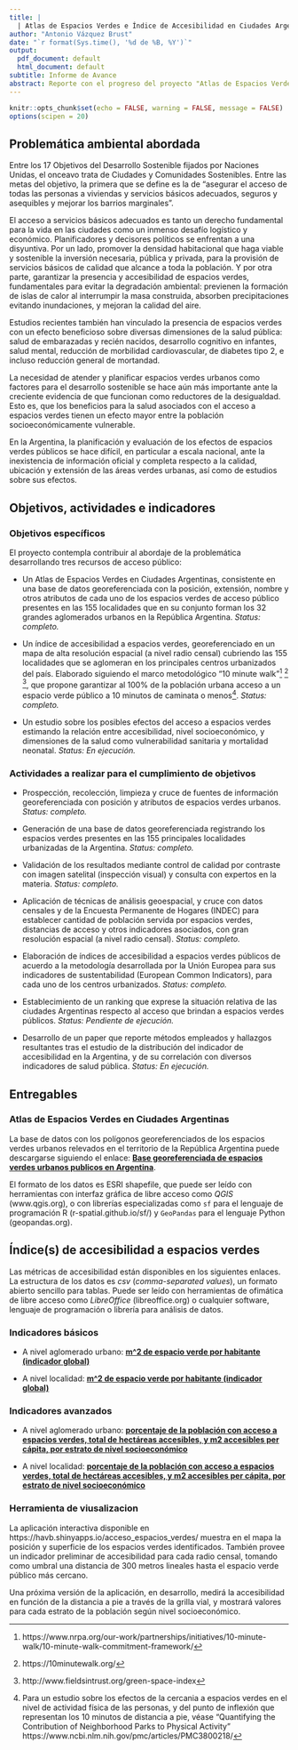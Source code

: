```yaml
---
title: | 
  | Atlas de Espacios Verdes e Índice de Accesibilidad en Ciudades Argentinas
author: "Antonio Vázquez Brust"
date: "`r format(Sys.time(), '%d de %B, %Y')`"
output:
  pdf_document: default
  html_document: default
subtitle: Informe de Avance
abstract: Reporte con el progreso del proyecto "Atlas de Espacios Verdes en Ciudadades Argentinas", realizado en el marco del programa *Ciudades Argentinas Sostenibles e Inclusivas*, de la Fundación Bunge y Born, con apoyo del Fondo para la Conservación Ambiental (FOCA) 10^ma^ edición - "Biodiversidad, Energía y Ambientes Urbanos"
---
```


```r
knitr::opts_chunk$set(echo = FALSE, warning = FALSE, message = FALSE)
options(scipen = 20)
```


## Problemática ambiental abordada

Entre los 17 Objetivos del Desarrollo Sostenible fijados por Naciones Unidas, el onceavo trata de Ciudades y Comunidades Sostenibles. Entre las metas del objetivo, la primera que se define es la de “asegurar el acceso de todas las personas a viviendas y servicios básicos adecuados, seguros y asequibles y mejorar los barrios marginales”.

El acceso a servicios básicos adecuados es tanto un derecho fundamental para la vida en las ciudades como un inmenso desafío logístico y económico. Planificadores y decisores políticos se enfrentan a una disyuntiva. Por un lado, promover la densidad habitacional que haga viable y sostenible la inversión necesaria, pública y privada, para la provisión de servicios básicos de calidad que alcance a toda la población. Y por otra parte, garantizar la presencia y accesibilidad de espacios verdes, fundamentales para evitar la degradación ambiental: previenen la formación de islas de calor al interrumpir la masa construida, absorben precipitaciones evitando inundaciones, y mejoran la calidad del aire. 

Estudios recientes también han vinculado la presencia de espacios verdes con un efecto beneficioso sobre diversas dimensiones de la salud pública: salud de embarazadas y recién nacidos, desarrollo cognitivo en infantes, salud mental, reducción de morbilidad cardiovascular, de diabetes tipo 2, e incluso reducción general de mortandad.  

La necesidad de atender y planificar espacios verdes urbanos como factores para el desarrollo sostenible se hace aún más importante ante la creciente evidencia de que funcionan como reductores de la desigualdad. Esto es, que los beneficios para la salud asociados con el acceso a espacios verdes tienen un efecto mayor entre la población socioeconómicamente vulnerable.

En la Argentina, la planificación y evaluación de los efectos de espacios verdes públicos se hace difícil, en particular a escala nacional, ante la inexistencia de información oficial y completa respecto a la calidad, ubicación y extensión de las áreas verdes urbanas, así como de estudios sobre sus efectos.

## Objetivos, actividades e indicadores

### Objetivos específicos

El  proyecto contempla contribuir al abordaje de la problemática desarrollando tres recursos de acceso público:

- Un Atlas de Espacios Verdes en Ciudades Argentinas, consistente en una base de datos georeferenciada con la posición, extensión, nombre y otros atributos de cada uno de los espacios verdes de acceso público presentes en las 155 localidades que en su conjunto forman los 32 grandes aglomerados urbanos en la República Argentina. _Status: completo._

- Un índice de accesibilidad a espacios verdes, georeferenciado en un mapa de alta resolución espacial (a nivel radio censal) cubriendo las 155 localidades que se aglomeran en los principales centros urbanizados del país. Elaborado siguiendo el marco metodológico “10 minute walk”[^1] [^2] [^3], que propone garantizar al 100% de la población urbana acceso a un espacio verde público a 10 minutos de caminata o menos[^4]. _Status: completo._

[^1]: https://www.nrpa.org/our-work/partnerships/initiatives/10-minute-walk/10-minute-walk-commitment-framework/
[^2]: https://10minutewalk.org/
[^3]: http://www.fieldsintrust.org/green-space-index
[^4]: Para un estudio sobre los efectos de la cercania a espacios verdes en el nivel de actividad física de las personas, y del punto de inflexión que representan los 10 minutos de distancia a pie, véase "Quantifying the Contribution of Neighborhood Parks to Physical Activity" https://www.ncbi.nlm.nih.gov/pmc/articles/PMC3800218/


- Un estudio sobre los posibles efectos del acceso a espacios verdes estimando la relación entre accesibilidad, nivel socioeconómico, y dimensiones de la salud como vulnerabilidad sanitaria y mortalidad neonatal. _Status: En ejecución._

### Actividades a realizar para el cumplimiento de objetivos

- Prospección, recolección, limpieza y cruce de fuentes de información georeferenciada con posición y atributos de espacios verdes urbanos. _Status: completo._

- Generación de una base de datos georeferenciada registrando los espacios verdes presentes en las 155 principales localidades urbanizadas de la Argentina. _Status: completo._

- Validación de los resultados mediante control de calidad por contraste con imagen satelital (inspección visual) y consulta con expertos en la materia. _Status: completo._

- Aplicación de técnicas de análisis geoespacial, y cruce con datos censales y de la Encuesta Permanente de Hogares (INDEC) para establecer cantidad de población servida por espacios verdes, distancias de acceso y otros indicadores asociados, con gran resolución espacial (a nivel radio censal). _Status: completo._

- Elaboración de índices de accesibilidad a espacios verdes públicos de acuerdo a la metodología desarrollada por la Unión Europea para sus indicadores de sustentabilidad (European Common Indicators), para cada uno de los centros urbanizados. _Status: completo._

- Establecimiento de un ranking que exprese la situación relativa de las ciudades Argentinas respecto al acceso que brindan a espacios verdes públicos. _Status: Pendiente de ejecución._

- Desarrollo de un paper que reporte métodos empleados y hallazgos resultantes tras el estudio de la distribución del indicador de accesibilidad en la Argentina, y de su correlación con diversos indicadores de salud pública. _Status: En ejecución._

## Entregables

### Atlas de Espacios Verdes en Ciudades Argentinas

La base de datos con los polígonos georeferenciados de los espacios verdes urbanos relevados en el territorio de la República Argentina puede descargarse siguiendo el enlace: __[Base georeferenciada de espacios verdes urbanos publicos en Argentina](https://github.com/bitsandbricks/atlas_espacios_verdes/tree/master/data/processed/osm)__. 


El formato de los datos es ESRI shapefile, que puede ser leído con herramientas con interfaz gráfica de libre acceso como _QGIS_ (www.qgis.org), o con librerías especializadas como `sf` para el lenguaje de programación R (r-spatial.github.io/sf/) y `GeoPandas` para el lenguaje Python (geopandas.org).


## Índice(s) de accesibilidad a espacios verdes

Las métricas de accesibilidad están disponibles en los siguientes enlaces. La estructura de los datos es _csv_ (_comma-separated values_), un formato abierto sencillo para tablas. Puede ser leído con herramientas de ofimática de libre acceso como _LibreOffice_ (libreoffice.org) o cualquier software, lenguaje de programación o librería para análisis de datos.


### Indicadores básicos

- A nivel aglomerado urbano: __[m^2 de espacio verde por habitante (indicador global)](https://raw.githubusercontent.com/bitsandbricks/atlas_espacios_verdes/master/data/processed/metricas/m2_espacio_verde_por_habitante_aglomerados.csv)__

- A nivel localidad: __[m^2 de espacio verde por habitante (indicador global)](https://raw.githubusercontent.com/bitsandbricks/atlas_espacios_verdes/master/data/processed/metricas/accesibilidad_espacios_verdes_localidades.csv)__

### Indicadores avanzados

- A nivel aglomerado urbano: __[porcentaje de la población con acceso a espacios verdes, total de hectáreas accesibles, y m2 accesibles per cápita, por estrato de nivel socioeconómico](https://raw.githubusercontent.com/bitsandbricks/atlas_espacios_verdes/master/data/processed/metricas/accesibilidad_espacios_verdes_aglomerados.csv)__

- A nivel localidad: __[porcentaje de la población con acceso a espacios verdes, total de hectáreas accesibles, y m2 accesibles per cápita, por estrato de nivel socioeconómico](https://raw.githubusercontent.com/bitsandbricks/atlas_espacios_verdes/master/data/processed/metricas/accesibilidad_espacios_verdes_localidades.csv)__


### Herramienta de viusalizacion

La aplicación interactiva disponible en https://havb.shinyapps.io/acceso_espacios_verdes/ muestra en el mapa la posición y superficie de los espacios verdes identificados. También provee un indicador preliminar de accesibilidad para cada radio censal, tomando como umbral una distancia de 300 metros lineales hasta el espacio verde público más cercano. 

Una próxima versión de la aplicación, en desarrollo, medirá la accesibilidad en función de la distancia a pie a través de la grilla vial, y mostrará valores para cada estrato de la población según nivel socioeconómico.